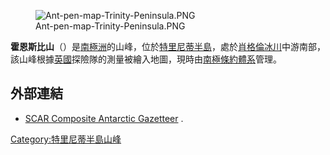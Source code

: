 {{unreferenced|time=2013-10-27T05:40:16+00:00}}
[[Image:Ant-pen-map-Trinity-Peninsula.PNG|thumb]]

{{Coord|64|11|49|S|59|20|43|W|display=title}}

'''霍恩斯比山'''（{{lang-en|Mount Hornsby}}）是[[南極洲|南極洲]]的山峰，位於[[特里尼蒂半島|特里尼蒂半島]]，處於[[肖格倫冰川|肖格倫冰川]]中游南部，該山峰根據[[英國|英國]]探險隊的測量被繪入地圖，現時由[[南極條約體系|南極條約體系]]管理。

==外部連結==
* [http://data.aad.gov.au/aadc/gaz/scar/ SCAR Composite Antarctic Gazetteer] {{WebCite|url=https://www.webcitation.org/5ug2CfC7m?url=http://data.aad.gov.au/aadc/gaz/scar/ |date=20101202140255 |dateformat=iso }}.

{{DEFAULTSORT:Mount Hornsby}}
[[Category:特里尼蒂半島山峰|Category:特里尼蒂半島山峰]]


{{TrinityPeninsula-geo-stub}}